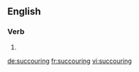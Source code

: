 ==English==

===Verb===
{{head|en|present participle}}

# {{present participle of|succour|lang=en}}

[[de:succouring]]
[[fr:succouring]]
[[vi:succouring]]